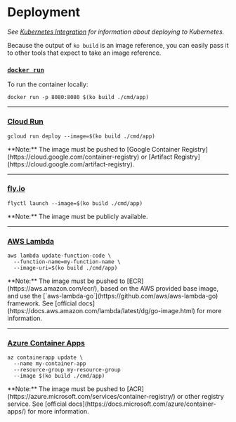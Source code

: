 
# Deployment

_See [Kubernetes Integration](./features/k8s) for information about deploying to Kubernetes._

Because the output of `ko build` is an image reference, you can easily pass it to other tools that expect to take an image reference.

### [`docker run`](https://docs.docker.com/engine/reference/run/)

To run the container locally:

```plaintext
docker run -p 8080:8080 $(ko build ./cmd/app)
```

---

### [Cloud Run](https://cloud.google.com/run)

```plaintext
gcloud run deploy --image=$(ko build ./cmd/app)
```

<Callout emoji="💡">
**Note:** The image must be pushed to [Google Container Registry](https://cloud.google.com/container-registry) or [Artifact Registry](https://cloud.google.com/artifact-registry).
</Callout>

---

###  [fly.io](https://fly.io)

```plaintext
flyctl launch --image=$(ko build ./cmd/app)
```

<Callout emoji="💡">
**Note:** The image must be publicly available.
</Callout>

---

### [AWS Lambda](https://aws.amazon.com/lambda/)

```plaintext
aws lambda update-function-code \
  --function-name=my-function-name \
  --image-uri=$(ko build ./cmd/app)
```

<Callout emoji="💡">
**Note:** The image must be pushed to [ECR](https://aws.amazon.com/ecr/), based on the AWS provided base image, and use the [`aws-lambda-go`](https://github.com/aws/aws-lambda-go) framework.
See [official docs](https://docs.aws.amazon.com/lambda/latest/dg/go-image.html) for more information.
</Callout>

---

### [Azure Container Apps](https://azure.microsoft.com/services/container-apps/)

```plaintext
az containerapp update \
  --name my-container-app
  --resource-group my-resource-group
  --image $(ko build ./cmd/app)
```

<Callout emoji="💡">
**Note:** The image must be pushed to [ACR](https://azure.microsoft.com/services/container-registry/) or other registry service.
See [official docs](https://docs.microsoft.com/azure/container-apps/) for more information.
</Callout>